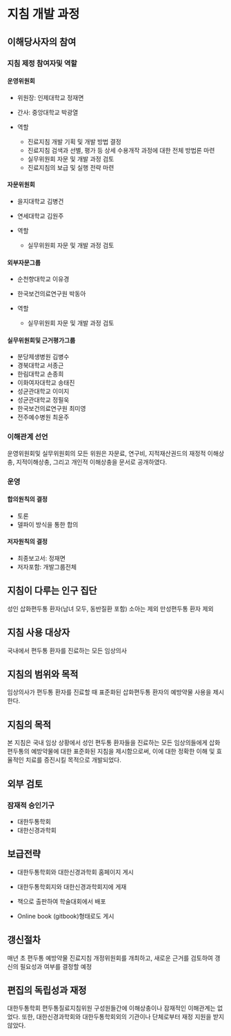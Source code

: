 
# 지침 개발 과정 

## 이해당사자의 참여 
### 지침 제정 참여자및 역할 

#### 운영위원회 {-}
- 위원장: 인제대학교 정재면
- 간사: 중앙대학교 박광열

- 역할 
  + 진료지침 개발 기획 및 개발 방법 결정
  + 진료지침 검색과 선별, 평가 등 상세 수용개작 과정에 대한 전체 방법론 마련
  + 실무위원회 자문 및 개발 과정 검토 
  + 진료지침의 보급 및 실행 전략 마련

#### 자문위원회 {-}
- 을지대학교 김병건
- 연세대학교 김원주

- 역할 
  + 실무위원회 자문 및 개발 과정 검토 

#### 외부자문그룹 {-}
- 순천향대학교 이유경
- 한국보건의료연구원 박동아

- 역할 
  + 실무위원회 자문 및 개발 과정 검토 

#### 실무위원회및 근거평가그룹 {-}
- 분당제생병원 김병수
- 경북대학교 서종근
- 한림대학교 손종희
- 이화여자대학교 송태진
- 성균관대학교 이미지
- 성균관대학교 정필욱
- 한국보건의료연구원 최미영
- 전주예수병원 최윤주

### 이해관계 선언
운영위원회및 실무위원회의 모든 위원은 자문료, 연구비, 지적재산권드의 재정적 이해상충, 지적이해상충, 그리고 개인적 이해상충을 문서로 공개하였다. 

<!-- 낸사람: 김병수, 서종근, 손종희, 송태진, 이미지, 정필욱 -->

<!-- 안낸사람: 정재면, 박광열, 최윤주, 최미영 -->

### 운영

#### 합의원칙의 결정 {-}
- 토론
- 델파이 방식을 통한 합의

#### 저자원칙의 결정 {-}
<!-- - 초안:  -->
- 최종보고서: 정재면
- 저자포함: 개발그룹전체


## 지침이 다루는 인구 집단

성인 삽화편두통 환자(남녀 모두, 동반질환 포함)
소아는 제외
만성편두통 환자 제외

## 지침 사용 대상자

국내에서 편두통 환자를 진료하는 모든 임상의사


## 지침의 범위와 목적

임상의사가 편두통 환자를 진료할 때 표준화된 삽화편두통 환자의 예방약물 사용을 제시한다.

## 지침의 목적 
본 지침은 국내 임상 상황에서 성인 편두통 환자들을 진료하는 모든 임상의들에게 삽화편두통의 예방약물에 대한 표준화된 지침을 제시함으로써, 이에 대한 정확한 이해 및 효율적인 치료를 증진시킬 목적으로 개발되었다.

## 외부 검토

### 잠재적 승인기구 {-}
- 대한두통학회
- 대한신경과학회

## 보급전략 
- 대한두통학회와 대한신경과학회 홈페이지 게시
- 대한두통학회지와 대한신경과학회지에 게재

- 책으로 출판하여 학술대회에서 배포
- Online book (gitbook)형태로도 게시

## 갱신절차

매년 초 편두통 예방약물 진료지침 개정위원회를 개최하고, 새로운 근거를 검토하여 갱신의 필요성과 여부를 결정할 예정

## 편집의 독립성과 재정
대한두통학회 편두통질료지침위원 구성원들간에 이해상충이나 잠재적인 이해관계는 없었다. 또한, 대한신경과학회와 대한두통학회외의 기관이나 단체로부터 재정 지원을 받지 않았다.
